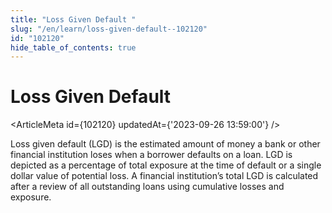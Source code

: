 ```yaml
---
title: "Loss Given Default "
slug: "/en/learn/loss-given-default--102120"
id: "102120"
hide_table_of_contents: true
---
```



# Loss Given Default 

<ArticleMeta id={102120} updatedAt={'2023-09-26 13:59:00'} />
<div className='border-solid border-b border-t-0 my-4 border-[var(--ifm-color-gray-300)]' />

Loss given default (LGD) is the estimated amount of money a bank or other financial institution loses when a borrower defaults on a loan. LGD is depicted as a percentage of total exposure at the time of default or a single dollar value of potential loss. A financial institution’s total LGD is calculated after a review of all outstanding loans using cumulative losses and exposure.
